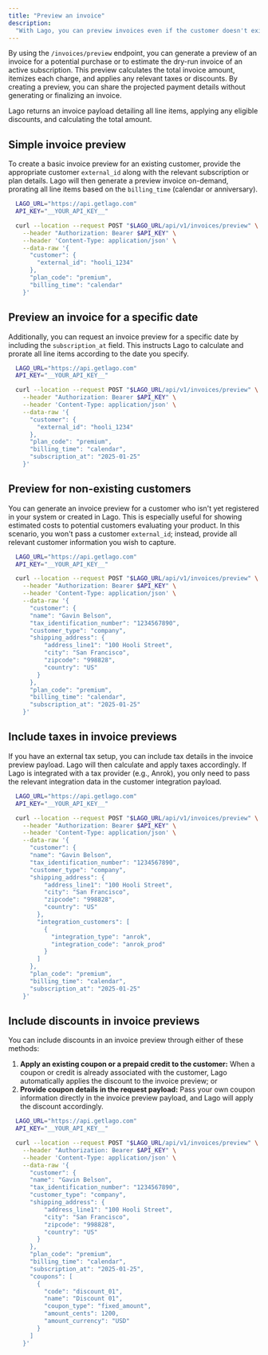 ```yaml
---
title: "Preview an invoice"
description:
  "With Lago, you can preview invoices even if the customer doesn't exist yet or for an active subscription, allowing you to generate dry-run invoices or estimate potential bills."
---
```


By using the `/invoices/preview` endpoint, you can generate a preview of an invoice for a potential purchase or to estimate the dry-run invoice of an active subscription. 
This preview calculates the total invoice amount, itemizes each charge, and applies any relevant taxes or discounts. 
By creating a preview, you can share the projected payment details without generating or finalizing an invoice.

Lago returns an invoice payload detailing all line items, applying any eligible discounts, and calculating the total amount.

## Simple invoice preview
To create a basic invoice preview for an existing customer, provide the appropriate customer `external_id` along with the relevant subscription or plan details. 
Lago will then generate a preview invoice on-demand, prorating all line items based on the `billing_time` (calendar or anniversary).

```bash
  LAGO_URL="https://api.getlago.com"
  API_KEY="__YOUR_API_KEY__"

  curl --location --request POST "$LAGO_URL/api/v1/invoices/preview" \
    --header "Authorization: Bearer $API_KEY" \
    --header 'Content-Type: application/json' \
    --data-raw '{
      "customer": {
        "external_id": "hooli_1234"
      },
      "plan_code": "premium",
      "billing_time": "calendar"
    }'
```

## Preview an invoice for a specific date
Additionally, you can request an invoice preview for a specific date by including the `subscription_at` field. 
This instructs Lago to calculate and prorate all line items according to the date you specify.

```bash
  LAGO_URL="https://api.getlago.com"
  API_KEY="__YOUR_API_KEY__"

  curl --location --request POST "$LAGO_URL/api/v1/invoices/preview" \
    --header "Authorization: Bearer $API_KEY" \
    --header 'Content-Type: application/json' \
    --data-raw '{
      "customer": {
        "external_id": "hooli_1234"
      },
      "plan_code": "premium",
      "billing_time": "calendar",
      "subscription_at": "2025-01-25"
    }'
```

## Preview for non-existing customers
You can generate an invoice preview for a customer who isn't yet registered in your system or created in Lago. 
This is especially useful for showing estimated costs to potential customers evaluating your product. In this scenario, you won't pass a customer `external_id`; instead, provide all relevant customer information you wish to capture.

```bash
  LAGO_URL="https://api.getlago.com"
  API_KEY="__YOUR_API_KEY__"

  curl --location --request POST "$LAGO_URL/api/v1/invoices/preview" \
    --header "Authorization: Bearer $API_KEY" \
    --header 'Content-Type: application/json' \
    --data-raw '{
      "customer": {
      "name": "Gavin Belson",
      "tax_identification_number": "1234567890",
      "customer_type": "company",
      "shipping_address": {
          "address_line1": "100 Hooli Street",
          "city": "San Francisco",
          "zipcode": "998828",
          "country": "US"
        }
      },
      "plan_code": "premium",
      "billing_time": "calendar",
      "subscription_at": "2025-01-25"
    }'
```

## Include taxes in invoice previews
If you have an external tax setup, you can include tax details in the invoice preview payload. Lago will then calculate and apply taxes accordingly. 
If Lago is integrated with a tax provider (e.g., Anrok), you only need to pass the relevant integration data in the customer integration payload.

```bash
  LAGO_URL="https://api.getlago.com"
  API_KEY="__YOUR_API_KEY__"

  curl --location --request POST "$LAGO_URL/api/v1/invoices/preview" \
    --header "Authorization: Bearer $API_KEY" \
    --header 'Content-Type: application/json' \
    --data-raw '{
      "customer": {
      "name": "Gavin Belson",
      "tax_identification_number": "1234567890",
      "customer_type": "company",
      "shipping_address": {
          "address_line1": "100 Hooli Street",
          "city": "San Francisco",
          "zipcode": "998828",
          "country": "US"
        },
        "integration_customers": [
          {
            "integration_type": "anrok",
            "integration_code": "anrok_prod"
          }
        ]
      },
      "plan_code": "premium",
      "billing_time": "calendar",
      "subscription_at": "2025-01-25"
    }'
```

## Include discounts in invoice previews
You can include discounts in an invoice preview through either of these methods:
1. **Apply an existing coupon or a prepaid credit to the customer:** When a coupon or credit is already associated with the customer, Lago automatically applies the discount to the invoice preview; or
2. **Provide coupon details in the request payload:** Pass your own coupon information directly in the invoice preview payload, and Lago will apply the discount accordingly.

```bash
  LAGO_URL="https://api.getlago.com"
  API_KEY="__YOUR_API_KEY__"

  curl --location --request POST "$LAGO_URL/api/v1/invoices/preview" \
    --header "Authorization: Bearer $API_KEY" \
    --header 'Content-Type: application/json' \
    --data-raw '{
      "customer": {
      "name": "Gavin Belson",
      "tax_identification_number": "1234567890",
      "customer_type": "company",
      "shipping_address": {
          "address_line1": "100 Hooli Street",
          "city": "San Francisco",
          "zipcode": "998828",
          "country": "US"
        }
      },
      "plan_code": "premium",
      "billing_time": "calendar",
      "subscription_at": "2025-01-25",
      "coupons": [
        {
          "code": "discount_01",
          "name": "Discount 01",
          "coupon_type": "fixed_amount",
          "amount_cents": 1200,
          "amount_currency": "USD"
        }
      ]
    }'
```